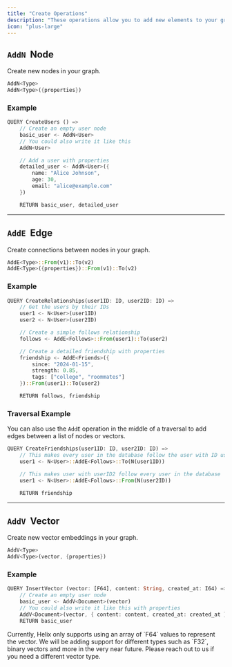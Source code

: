 ```yaml
---
title: "Create Operations"
description: "These operations allow you to add new elements to your graph."
icon: "plus-large"
---
```


## `AddN` &nbsp;Node

Create new nodes in your graph.

```rust
AddN<Type>
AddN<Type>({properties})
```

### Example
```rust [expandable]
QUERY CreateUsers () =>
    // Create an empty user node
    basic_user <- AddN<User>
    // You could also write it like this
    AddN<User>

    // Add a user with properties
    detailed_user <- AddN<User>({
        name: "Alice Johnson",
        age: 30,
        email: "alice@example.com"
    })

    RETURN basic_user, detailed_user
```

---

## `AddE` &nbsp;Edge

Create connections between nodes in your graph.

```rust
AddE<Type>::From(v1)::To(v2)
AddE<Type>({properties})::From(v1)::To(v2)
```

### Example
```rust [expandable]
QUERY CreateRelationships(user1ID: ID, user2ID: ID) =>
    // Get the users by their IDs
    user1 <- N<User>(user1ID)
    user2 <- N<User>(user2ID)

    // Create a simple follows relationship
    follows <- AddE<Follows>::From(user1)::To(user2)

    // Create a detailed friendship with properties
    friendship <- AddE<Friends>({
        since: "2024-01-15",
        strength: 0.85,
        tags: ["college", "roommates"]
    })::From(user1)::To(user2)

    RETURN follows, friendship
```

### Traversal Example

You can also use the `AddE` operation in the middle of a traversal to add edges between a list of nodes or vectors.
```rust [expandable]
QUERY CreateFriendships(user1ID: ID, user2ID: ID) =>
    // This makes every user in the database follow the user with ID user1ID
    user1 <- N<User>::AddE<Follows>::To(N(user1ID))

    // This makes user with userID2 follow every user in the database
    user1 <- N<User>::AddE<Follows>::From(N(user2ID))

    RETURN friendship
```

---

## `AddV` &nbsp;Vector

Create new vector embeddings in your graph.

```rust
AddV<Type>
AddV<Type>(vector, {properties})
```

### Example

```rust
QUERY InsertVector (vector: [F64], content: String, created_at: I64) =>
    // Create an empty user node
    basic_user <- AddV<Document>(vector)
    // You could also write it like this with properties
    AddV<Document>(vector, { content: content, created_at: created_at })
    RETURN basic_user
```

<Note>
Currently, Helix only supports using an array of `F64` values to represent the vector.
We will be adding support for different types such as `F32`, binary vectors and
more in the very near future. Please reach out to us if you need a different vector type.
</Note>
